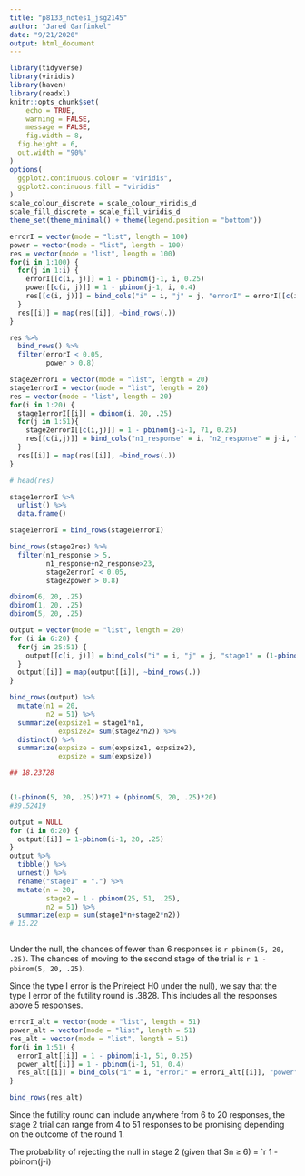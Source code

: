 ```yaml
---
title: "p8133_notes1_jsg2145"
author: "Jared Garfinkel"
date: "9/21/2020"
output: html_document
---
```


```r
library(tidyverse)
library(viridis)
library(haven)
library(readxl)
knitr::opts_chunk$set(
	echo = TRUE,
	warning = FALSE,
	message = FALSE,
	fig.width = 8, 
  fig.height = 6,
  out.width = "90%"
)
options(
  ggplot2.continuous.colour = "viridis",
  ggplot2.continuous.fill = "viridis"
)
scale_colour_discrete = scale_colour_viridis_d
scale_fill_discrete = scale_fill_viridis_d
theme_set(theme_minimal() + theme(legend.position = "bottom"))
```

```r
errorI = vector(mode = "list", length = 100)
power = vector(mode = "list", length = 100)
res = vector(mode = "list", length = 100)
for(i in 1:100) {
  for(j in 1:i) {
    errorI[[c(i, j)]] = 1 - pbinom(j-1, i, 0.25)
    power[[c(i, j)]] = 1 - pbinom(j-1, i, 0.4)
    res[[c(i, j)]] = bind_cols("i" = i, "j" = j, "errorI" = errorI[[c(i, j)]], "power" = power[[c(i, j)]])
  }
  res[[i]] = map(res[[i]], ~bind_rows(.))
}

res %>% 
  bind_rows() %>%
  filter(errorI < 0.05,
         power > 0.8)
```

```r
stage2errorI = vector(mode = "list", length = 20)
stage1errorI = vector(mode = "list", length = 20)
res = vector(mode = "list", length = 20)
for(i in 1:20) {
  stage1errorI[[i]] = dbinom(i, 20, .25)
  for(j in 1:51){
    stage2errorI[[c(i,j)]] = 1 - pbinom(j-i-1, 71, 0.25)
    res[[c(i,j)]] = bind_cols("n1_response" = i, "n2_response" = j-i, "stage2errorI" = stage2errorI[[c(i,j)]], "stage1errorI" = stage1errorI[[i]])
  }
  res[[i]] = map(res[[i]], ~bind_rows(.))
}

# head(res)

stage1errorI %>% 
  unlist() %>% 
  data.frame()

stage1errorI = bind_rows(stage1errorI)

bind_rows(stage2res) %>% 
  filter(n1_response > 5,
         n1_response+n2_response>23,
         stage2errorI < 0.05,
         stage2power > 0.8)

dbinom(6, 20, .25)
dbinom(1, 20, .25)
dbinom(5, 20, .25)
```

```r
output = vector(mode = "list", length = 20)
for (i in 6:20) {
  for(j in 25:51) {
    output[[c(i, j)]] = bind_cols("i" = i, "j" = j, "stage1" = (1-pbinom(i-1, 20, .25)), "stage2" = (1-pbinom(j-1, 51, .25)))
  }
  output[[i]] = map(output[[i]], ~bind_rows(.))
}

bind_rows(output) %>% 
  mutate(n1 = 20,
         n2 = 51) %>%
  summarize(expsize1 = stage1*n1,
            expsize2= sum(stage2*n2)) %>% 
  distinct() %>% 
  summarize(expsize = sum(expsize1, expsize2),
            expsize = sum(expsize))

## 18.23728


(1-pbinom(5, 20, .25))*71 + (pbinom(5, 20, .25)*20)
#39.52419
```

```r
output = NULL
for (i in 6:20) {
  output[[i]] = 1-pbinom(i-1, 20, .25)
}
output %>% 
  tibble() %>% 
  unnest() %>% 
  rename("stage1" = ".") %>% 
  mutate(n = 20,
         stage2 = 1 - pbinom(25, 51, .25),
         n2 = 51) %>% 
  summarize(exp = sum(stage1*n+stage2*n2))
# 15.22



```



Under the null, the chances of fewer than 6 responses is `r pbinom(5, 20, .25)`. The chances of moving to the second stage of the trial is `r 1 - pbinom(5, 20, .25)`.

Since the type I error is the Pr(reject H0 under the null), we say that the type I error of the futility round is .3828. This includes all the responses above 5 responses.

```r
errorI_alt = vector(mode = "list", length = 51)
power_alt = vector(mode = "list", length = 51)
res_alt = vector(mode = "list", length = 51)
for(i in 1:51) {
  errorI_alt[[i]] = 1 - pbinom(i-1, 51, 0.25)
  power_alt[[i]] = 1 - pbinom(i-1, 51, 0.4)
  res_alt[[i]] = bind_cols("i" = i, "errorI" = errorI_alt[[i]], "power" = power_alt[[i]])
}

bind_rows(res_alt)

```

Since the futility round can include anywhere from 6 to 20 responses, the stage 2 trial can range from 4 to 51 responses to be promising depending on the outcome of the round 1. 

The probability of rejecting the null in stage 2 (given that Sn $\ge$ 6) = `r 1 - pbinom(j-i)

